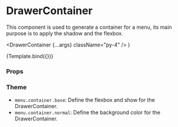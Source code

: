 
<Meta title="Components/Menu/DrawerContainer" component={DrawerContainer} />

# DrawerContainer

This component is used to generate a container for a menu, its main purpose is to apply the shadow and the flexbox.

  <DrawerContainer {...args} className="py-4" />
)

<Canvas>
  <Story name="Default">{Template.bind({})}</Story>
</Canvas>

### Props

<ArgsTable story="Default" />

### Theme

- `menu.container.base`: Define the flexbox and show for the DrawerContainer.
- `menu.container.normal`: Define the background color for the DrawerContainer.
